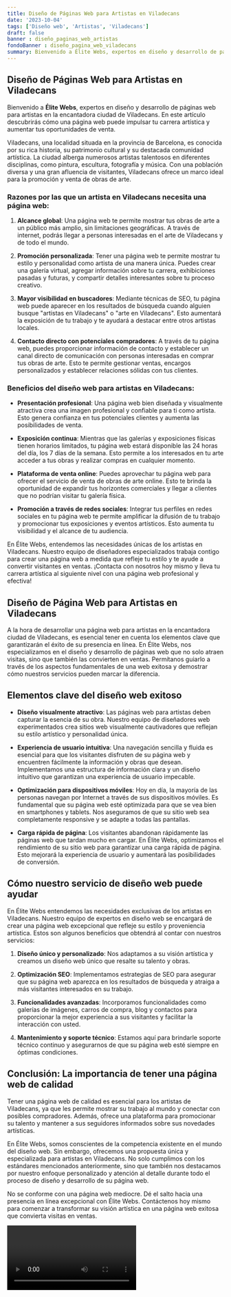 ```yaml
---
title: Diseño de Páginas Web para Artistas en Viladecans
date: '2023-10-04'
tags: ['Diseño web', 'Artistas', 'Viladecans']
draft: false
banner : diseño_paginas_web_artistas
fondoBanner : diseño_pagina_web_viladecans
summary: Bienvenido a Élite Webs, expertos en diseño y desarrollo de páginas web para artistas en la encantadora ciudad de Viladecans. En este artículo descubrirás cómo una página web puede impulsar tu carrera artística y aumentar tus oportunidades de venta.
---
```


## Diseño de Páginas Web para Artistas en Viladecans

Bienvenido a **Élite Webs**, expertos en diseño y desarrollo de páginas web para artistas en la encantadora ciudad de Viladecans. En este artículo descubrirás cómo una página web puede impulsar tu carrera artística y aumentar tus oportunidades de venta.

Viladecans, una localidad situada en la provincia de Barcelona, es conocida por su rica historia, su patrimonio cultural y su destacada comunidad artística. La ciudad alberga numerosos artistas talentosos en diferentes disciplinas, como pintura, escultura, fotografía y música. Con una población diversa y una gran afluencia de visitantes, Viladecans ofrece un marco ideal para la promoción y venta de obras de arte.

### Razones por las que un artista en Viladecans necesita una página web:

1. **Alcance global**: Una página web te permite mostrar tus obras de arte a un público más amplio, sin limitaciones geográficas. A través de internet, podrás llegar a personas interesadas en el arte de Viladecans y de todo el mundo.

2. **Promoción personalizada**: Tener una página web te permite mostrar tu estilo y personalidad como artista de una manera única. Puedes crear una galería virtual, agregar información sobre tu carrera, exhibiciones pasadas y futuras, y compartir detalles interesantes sobre tu proceso creativo.

3. **Mayor visibilidad en buscadores**: Mediante técnicas de SEO, tu página web puede aparecer en los resultados de búsqueda cuando alguien busque "artistas en Viladecans" o "arte en Viladecans". Esto aumentará la exposición de tu trabajo y te ayudará a destacar entre otros artistas locales.

4. **Contacto directo con potenciales compradores**: A través de tu página web, puedes proporcionar información de contacto y establecer un canal directo de comunicación con personas interesadas en comprar tus obras de arte. Esto te permite gestionar ventas, encargos personalizados y establecer relaciones sólidas con tus clientes.

### Beneficios del diseño web para artistas en Viladecans:

- **Presentación profesional**: Una página web bien diseñada y visualmente atractiva crea una imagen profesional y confiable para ti como artista. Esto genera confianza en tus potenciales clientes y aumenta las posibilidades de venta.

- **Exposición continua**: Mientras que las galerías y exposiciones físicas tienen horarios limitados, tu página web estará disponible las 24 horas del día, los 7 días de la semana. Esto permite a los interesados en tu arte acceder a tus obras y realizar compras en cualquier momento.

- **Plataforma de venta online**: Puedes aprovechar tu página web para ofrecer el servicio de venta de obras de arte online. Esto te brinda la oportunidad de expandir tus horizontes comerciales y llegar a clientes que no podrían visitar tu galería física.

- **Promoción a través de redes sociales**: Integrar tus perfiles en redes sociales en tu página web te permite amplificar la difusión de tu trabajo y promocionar tus exposiciones y eventos artísticos. Esto aumenta tu visibilidad y el alcance de tu audiencia.

En Élite Webs, entendemos las necesidades únicas de los artistas en Viladecans. Nuestro equipo de diseñadores especializados trabaja contigo para crear una página web a medida que refleje tu estilo y te ayude a convertir visitantes en ventas. ¡Contacta con nosotros hoy mismo y lleva tu carrera artística al siguiente nivel con una página web profesional y efectiva!

<GifSeo />

<Cta />

## Diseño de Página Web para Artistas en Viladecans

A la hora de desarrollar una página web para artistas en la encantadora ciudad de Viladecans, es esencial tener en cuenta los elementos clave que garantizarán el éxito de su presencia en línea. En Élite Webs, nos especializamos en el diseño y desarrollo de páginas web que no solo atraen visitas, sino que también las convierten en ventas. Permítanos guiarlo a través de los aspectos fundamentales de una web exitosa y demostrar cómo nuestros servicios pueden marcar la diferencia.

## Elementos clave del diseño web exitoso

* **Diseño visualmente atractivo**: Las páginas web para artistas deben capturar la esencia de su obra. Nuestro equipo de diseñadores web experimentados crea sitios web visualmente cautivadores que reflejan su estilo artístico y personalidad única.

* **Experiencia de usuario intuitiva**: Una navegación sencilla y fluida es esencial para que los visitantes disfruten de su página web y encuentren fácilmente la información y obras que desean. Implementamos una estructura de información clara y un diseño intuitivo que garantizan una experiencia de usuario impecable.

* **Optimización para dispositivos móviles**: Hoy en día, la mayoría de las personas navegan por Internet a través de sus dispositivos móviles. Es fundamental que su página web esté optimizada para que se vea bien en smartphones y tablets. Nos aseguramos de que su sitio web sea completamente responsive y se adapte a todas las pantallas.

* **Carga rápida de página**: Los visitantes abandonan rápidamente las páginas web que tardan mucho en cargar. En Élite Webs, optimizamos el rendimiento de su sitio web para garantizar una carga rápida de página. Esto mejorará la experiencia de usuario y aumentará las posibilidades de conversión.

## Cómo nuestro servicio de diseño web puede ayudar

En Élite Webs entendemos las necesidades exclusivas de los artistas en Viladecans. Nuestro equipo de expertos en diseño web se encargará de crear una página web excepcional que refleje su estilo y proveniencia artística. Estos son algunos beneficios que obtendrá al contar con nuestros servicios:

1. **Diseño único y personalizado**: Nos adaptamos a su visión artística y creamos un diseño web único que resalte su talento y obras.

2. **Optimización SEO**: Implementamos estrategias de SEO para asegurar que su página web aparezca en los resultados de búsqueda y atraiga a más visitantes interesados en su trabajo.

3. **Funcionalidades avanzadas**: Incorporamos funcionalidades como galerías de imágenes, carros de compra, blog y contactos para proporcionar la mejor experiencia a sus visitantes y facilitar la interacción con usted.

4. **Mantenimiento y soporte técnico**: Estamos aquí para brindarle soporte técnico continuo y asegurarnos de que su página web esté siempre en óptimas condiciones.

## Conclusión: La importancia de tener una página web de calidad

Tener una página web de calidad es esencial para los artistas de Viladecans, ya que les permite mostrar su trabajo al mundo y conectar con posibles compradores. Además, ofrece una plataforma para promocionar su talento y mantener a sus seguidores informados sobre sus novedades artísticas.

En Élite Webs, somos conscientes de la competencia existente en el mundo del diseño web. Sin embargo, ofrecemos una propuesta única y especializada para artistas en Viladecans. No solo cumplimos con los estándares mencionados anteriormente, sino que también nos destacamos por nuestro enfoque personalizado y atención al detalle durante todo el proceso de diseño y desarrollo de su página web.

No se conforme con una página web mediocre. Dé el salto hacia una presencia en línea excepcional con Élite Webs. Contáctenos hoy mismo para comenzar a transformar su visión artística en una página web exitosa que convierta visitas en ventas.

<Video />

<CtaBot job='Artistas' city='Viladecans'/>

<Gmaps query='Viladecans+españa+maps' />
